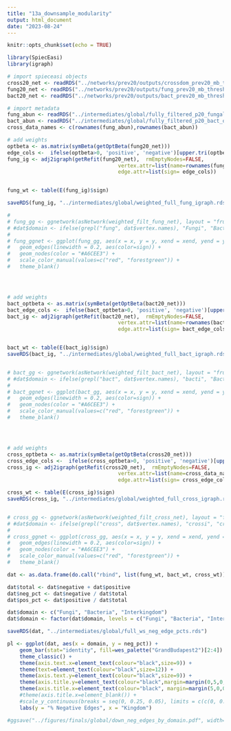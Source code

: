 ```yaml
---
title: "13a_downsample_modularity"
output: html_document
date: "2023-08-24"
---
```


```r
knitr::opts_chunk$set(echo = TRUE)
```

```r
library(SpiecEasi)
library(igraph)
```

```r

# import spieceasi objects
cross20_net <- readRDS("../networks/prev20/outputs/crossdom_prev20_mb_thresh01_with_dummy.rds")
fung20_net <- readRDS("../networks/prev20/outputs/fung_prev20_mb_thresh01_with_dummy.rds")
bact20_net <- readRDS("../networks/prev20/outputs/bact_prev20_mb_thresh01_with_dummy.rds")

# import metadata
fung_abun <- readRDS("../intermediates/global/fully_filtered_p20_fungal_otu_table_matched_up.rds")
bact_abun <- readRDS("../intermediates/global/fully_filtered_p20_bact_otu_table_matched_up.rds")
cross_data_names <- c(rownames(fung_abun),rownames(bact_abun))
```

```r
# add weights
optbeta <- as.matrix(symBeta(getOptBeta(fung20_net)))
edge_cols <-  ifelse(optbeta>0, 'positive', 'negative')[upper.tri(optbeta) & optbeta!=0]
fung_ig <- adj2igraph(getRefit(fung20_net),  rmEmptyNodes=FALSE,
                                    vertex.attr=list(name=rownames(fung_abun)),
                                    edge.attr=list(sign= edge_cols))


fung_wt <- table(E(fung_ig)$sign)

saveRDS(fung_ig, "../intermediates/global/weighted_full_fung_igraph.rds")

#
# fung_gg <- ggnetwork(asNetwork(weighted_filt_fung_net), layout = "fruchtermanreingold")
# #dat$domain <- ifelse(grepl("fung", dat$vertex.names), "Fungi", "Bacteria")
# 
# fung_ggnet <- ggplot(fung_gg, aes(x = x, y = y, xend = xend, yend = yend)) +
#   geom_edges(linewidth = 0.2, aes(color=sign)) +
#   geom_nodes(color = "#A6CEE3") +
#   scale_color_manual(values=c("red", "forestgreen")) +
#   theme_blank() 




# add weights
bact_optbeta <- as.matrix(symBeta(getOptBeta(bact20_net)))
bact_edge_cols <-  ifelse(bact_optbeta>0, 'positive', 'negative')[upper.tri(bact_optbeta) & bact_optbeta!=0]
bact_ig <- adj2igraph(getRefit(bact20_net),  rmEmptyNodes=FALSE,
                                    vertex.attr=list(name=rownames(bact_abun)),
                                    edge.attr=list(sign= bact_edge_cols))


bact_wt <- table(E(bact_ig)$sign)
saveRDS(bact_ig, "../intermediates/global/weighted_full_bact_igraph.rds")


# bact_gg <- ggnetwork(asNetwork(weighted_filt_bact_net), layout = "fruchtermanreingold")
# #dat$domain <- ifelse(grepl("bact", dat$vertex.names), "bacti", "Bacteria")
# 
# bact_ggnet <- ggplot(bact_gg, aes(x = x, y = y, xend = xend, yend = yend)) +
#   geom_edges(linewidth = 0.2, aes(color=sign)) +
#   geom_nodes(color = "#A6CEE3") +
#   scale_color_manual(values=c("red", "forestgreen")) +
#   theme_blank() 




# add weights
cross_optbeta <- as.matrix(symBeta(getOptBeta(cross20_net)))
cross_edge_cols <-  ifelse(cross_optbeta>0, 'positive', 'negative')[upper.tri(cross_optbeta) & cross_optbeta!=0]
cross_ig <- adj2igraph(getRefit(cross20_net),  rmEmptyNodes=FALSE,
                                    vertex.attr=list(name=cross_data_names),
                                    edge.attr=list(sign= cross_edge_cols))

cross_wt <- table(E(cross_ig)$sign)
saveRDS(cross_ig, "../intermediates/global/weighted_full_cross_igraph.rds")


# cross_gg <- ggnetwork(asNetwork(weighted_filt_cross_net), layout = "fruchtermanreingold")
# #dat$domain <- ifelse(grepl("cross", dat$vertex.names), "crossi", "crosseria")
# 
# cross_ggnet <- ggplot(cross_gg, aes(x = x, y = y, xend = xend, yend = yend)) +
#   geom_edges(linewidth = 0.2, aes(color=sign)) +
#   geom_nodes(color = "#A6CEE3") +
#   scale_color_manual(values=c("red", "forestgreen")) +
#   theme_blank() 

```

```r
dat <- as.data.frame(do.call("rbind", list(fung_wt, bact_wt, cross_wt)))

dat$total <- dat$negative + dat$positive
dat$neg_pct <- dat$negative / dat$total
dat$pos_pct <- dat$positive / dat$total

dat$domain <- c("Fungi", "Bacteria", "Interkingdom")
dat$domain <- factor(dat$domain, levels = c("Fungi", "Bacteria", "Interkingdom"))

saveRDS(dat, "../intermediates/global/full_ws_neg_edge_pcts.rds")

pl <- ggplot(dat, aes(x = domain, y = neg_pct)) +
    geom_bar(stat="identity", fill=wes_palette("GrandBudapest2")[2:4]) +
    theme_classic() +
    theme(axis.text.x=element_text(colour="black",size=9)) +
    theme(text=element_text(colour="black",size=12)) +
    theme(axis.text.y=element_text(colour="black",size=9)) +
    theme(axis.title.y=element_text(colour="black",margin=margin(0,5,0,0))) +
    theme(axis.title.x=element_text(colour="black", margin=margin(5,0,0,0))) +
    #theme(axis.title.x=element_blank()) +
    #scale_y_continuous(breaks = seq(0, 0.25, 0.05), limits = c(c(0, 0.25))) +
    labs(y = "% Negative Edges", x = "Kingdom")

#ggsave("../figures/finals/global/down_neg_edges_by_domain.pdf", width=6, height=4.5)
```



